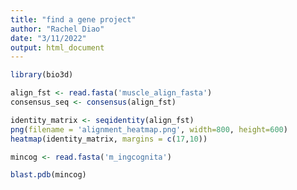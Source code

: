 ```yaml
---
title: "find a gene project"
author: "Rachel Diao"
date: "3/11/2022"
output: html_document
---
```


```r
library(bio3d)
```

```r
align_fst <- read.fasta('muscle_align_fasta')
consensus_seq <- consensus(align_fst)

identity_matrix <- seqidentity(align_fst)
png(filename = 'alignment_heatmap.png', width=800, height=600)
heatmap(identity_matrix, margins = c(17,10))
```

```r
mincog <- read.fasta('m_ingcognita')

blast.pdb(mincog)
```

